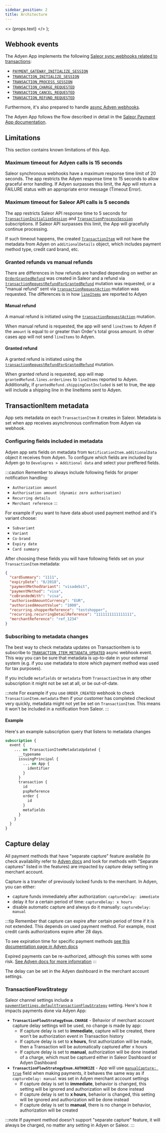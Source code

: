 ```yaml
---
sidebar_position: 2
title: Architecture
---
```


  <>
    <span className={props.class}>{props.text}</span>
  </>
);

## Webhook events

The Adyen App implements the following [Saleor sync webhooks related to transactions](developer/extending/webhooks/synchronous-events/transaction.mdx):

- [`PAYMENT_GATEWAY_INITIALIZE_SESSION`](api-reference/webhooks/enums/webhook-event-type-sync-enum.mdx#webhookeventtypesyncenumpayment_gateway_initialize_session.mdx)
- [`TRANSACTION_INITIALIZE_SESSION`](api-reference/webhooks/enums/webhook-event-type-sync-enum.mdx#webhookeventtypesyncenumtransaction_initialize_session.mdx)
- [`TRANSACTION_PROCESS_SESSION`](api-reference/webhooks/enums/webhook-event-type-sync-enum.mdx#webhookeventtypesyncenumtransaction_process_session.mdx)
- [`TRANSACTION_CHARGE_REQUESTED`](api-reference/webhooks/enums/webhook-event-type-sync-enum.mdx#webhookeventtypesyncenumtransaction_charge_requested.mdx)
- [`TRANSACTION_CANCEL_REQUESTED`](api-reference/webhooks/enums/webhook-event-type-sync-enum.mdx#webhookeventtypesyncenumtransaction_cancelation_requested.mdx)
- [`TRANSACTION_REFUND_REQUESTED`](api-reference/webhooks/enums/webhook-event-type-sync-enum.mdx#webhookeventtypesyncenumtransaction_refund_requested.mdx)

Furthermore, it's also prepared to handle [async Adyen webhooks](https://docs.adyen.com/development-resources/webhooks.mdx).

The Adyen App follows the flow described in detail in the [Saleor Payment App documentation](developer/payments/overview.mdx#payment-app.mdx).

## Limitations

This section contains known limitations of this App.

### Maximum timeout for Adyen calls is 15 seconds

Saleor synchronous webhooks have a maximum response time limit of 20 seconds. The app restricts the Adyen response time to 15 seconds to allow graceful error handling.
If Adyen surpasses this limit, the App will return a FAILURE status with an appropriate error message (Timeout Error).

### Maximum timeout for Saleor API calls is 5 seconds

The app restricts Saleor API response time to 5 seconds for [`TransactionInitializeSession`](developer/extending/webhooks/synchronous-events/transaction.mdx#initialize-transaction-session.mdx) and [`TransactionProcessSession`](developer/extending/webhooks/synchronous-events/transaction.mdx#process-transaction-session.mdx) subscriptions. If Saleor API surpasses this limit, the App will gracefully continue processing.

If such timeout happens, the created [`TransactionItem`](api-reference/payments/objects/transaction-item.mdx) will not have the metadata from Adyen on `additionalDetails` object, which includes payment method type, credit card brand, etc.

### Granted refunds vs manual refunds

There are differences in how refunds are handled depending on wether an [`OrderGrantedRefund`](/api-reference/orders/objects/order-granted-refund.mdx) was created in Saleor and a refund via [`transactionRequestRefundForGrantedRefund`](api-reference/payments/mutations/transaction-request-refund-for-granted-refund.mdx) mutation was requested, or a "manual refund" sent via [`transactionRequestAction`](/api-reference/payments/mutations/transaction-request-action.mdx) mutation was requested. The differences is in how [`lineItems`](https://docs.adyen.com/api-explorer/Checkout/71/post/payments/_paymentPspReference_/refunds#request-lineItems.mdx) are reported to Adyen

#### Manual refund

A manual refund is initiated using the [`transactionRequestAction`](/api-reference/payments/mutations/transaction-request-action.mdx) mutation.

When manual refund is requested, the app will send `lineItems` to Adyen if the `amount` is equal to or greater than Order's total gross amount.
In other cases app will not send `lineItems` to Adyen.

#### Granted refund


 <Badge
   text="Added in Saleor 3.15"
   class="badge badge--secondary margin-bottom--sm"
 />

A granted refund is initiated using the [`transactionRequestRefundForGrantedRefund`](/api-reference/payments/mutations/transaction-request-refund-for-granted-refund.mdx) mutation.

When granted refund is requested, app will map `grantedRefund.lines.orderLines` to `lineItems` reported to Adyen. Additionally, if `grantedRefund.shippingCostIncluded` is set to true, the app will include a shipping line in the lineItems sent to Adyen.

## TransactionItem metadata

App sets metadata on each `TransactionItem` it creates in Saleor. Metadata is set when app receives asynchronous confirmation from Adyen via webhook.

### Configuring fields included in metadata

Adyen app sets fields on metadata from `NotificationItem.additionalData` object it receives from Adyen. To configure which fields are included by Adyen go to `Developres > Additional data` and select your preffered fields.

:::caution
Remember to always include following fields for proper notification handling:
- `Authorization amount`
- `Authorisation amount (dynamic zero authorisation)`
- `Recurring details`
- `Merchant reference`
:::

For example if you want to have data abuot used payment method and it's variant choose:
- `Subvariant`
- `Variant`
- `Co-brand`
- `Expiry date`
- `Card summary`


After choosing these fields you will have following fields set on your `TransactionItem` metadata:

```json
{
  "cardSummary": "1111",
  "expiryDate": "8/2018",
  "paymentMethodVariant": "visadebit",
  "paymentMethod": "visa",
  "coBrandedWith": "visa",
  "authorisedAmountCurrency": "EUR",
  "authorisedAmountValue": "1000",
  "recurring.shopperReference": "testshopper",
  "recurring.recurringDetailReference": "1111111111111111",
  "merchantReference": "ref_1234"
}
```

### Subscribing to metadata changes

The best way to check metadata updates on TransactionItem is to subscribe to [`TRANSACTION_ITEM_METADATA_UPDATED`](/api-reference/webhooks/enums/webhook-event-type-async-enum.mdx#webhookeventtypeasyncenumtransaction_item_metadata_updated) async webhook event. This way you can be sure that metadata is up-to-date in your external system (e.g. if you use metadata to store which payment method was used for tax purposes).

If you include `metafields` or `metadata` from `TransactionItem` in any other subscription it might not be set at all, or be out-of-date.

:::note
For example if you use `ORDER_CREATED` webhook to check `TransactionItem.metadata` then if your customer has completed checkout very quickly, metadata might not yet be set on `TransactionItem`. This means it won't be included in a notification from Saleor.
:::

#### Example

Here's an example subscription query that listens to metadata changes

```graphql
subscription {
  event {
    ... on TransactionItemMetadataUpdated {
      __typename
      issuingPrincipal {
        ... on App {
          identifier
        }
      }
      transaction {
        id
        pspReference
        order {
          id
        }
        metafields
      }
    }
  }
}
```

## Capture delay

All payment methods that have "separate capture" feature available (to check availability refer to [Adyen docs](https://docs.adyen.com/payment-methods/) and look for methods with "Separate captures" listed in the features) are impacted by capture delay setting in merchant account.

Capture is a transfer of previously locked funds to the merchant. In Adyen, you can either:
- capture funds immediately after authorization: `captureDelay: immediate`
- delay it for a certain period of time: `captureDelay: x hours`
- disable automatic capture and always do it manually: `captureDelay: manual`

:::tip
Remember that capture can expire after certain period of time if it is not extended. This depends on used payment method. For example, most credit cards authorizations expire after 28 days.

To see expiration time for specific payment methods [see this documentation page in Adyen docs](https://docs.adyen.com/online-payments/adjust-authorisation/#validity)

Expired payments can be re-authorized, although this somes with some risk. [See Adyen docs for more infomration](https://docs.adyen.com/account/manage-payments/#reauthorize-a-payment)
:::

The delay can be set in the Adyen dashboard in the merchant account settings.

### TransactionFlowStrategy

Saleor channel settings include a [`paymentSettings.defaultTransactionFlowStrategy`](/api-reference/payments/inputs/payment-settings-input.mdx) setting. Here's how it impacts payments done via Adyen App:

- **`TransactionFlowStrategyEnum.CHARGE`** - Behavior of merchant account capture delay settings will be used, no change is made by app:
  - If capture delay is set to **immediate**, capture will be created, there won't be authorization event in Transaction history
  - If capture delay is set to **x hours**, first authorization will be made, then a Transaction will be automatically captured after x hours
  - If capture delay is set to **manual**, authorization will be done insetad of a charge, which must be captuerd either in Saleor Dashboard or Adyen Dashboard
- **`TransactionFlowStrategyEnum.AUTHORIZE`** - App will use [`manualCapture: true`](https://docs.adyen.com/online-payments/capture/?tab=1#enable-manual-capture) field when making payments, it behaves the same way as if `captureDelay: manual` was set in Adyen merchant account settings
  - If capture delay is set to **immediate**, behavior is changed, this setting will be ignored and authorization will be done instead
  - If capture delay is set to **x hours**, behavior is changed, this setting will be ignored and authorization will be done instead
  - If capture delay is set to **manual**, there is no change in behavior, authorization will be created

:::note
If payment method doesn't support "separate capture" feature, it will always be charged, no matter any setting in Adyen or Saleor.
:::
